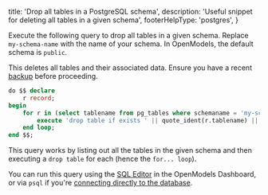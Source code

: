 
  title: 'Drop all tables in a PostgreSQL schema',
  description: 'Useful snippet for deleting all tables in a given schema',
  footerHelpType: 'postgres',
}

Execute the following query to drop all tables in a given schema.
Replace `my-schema-name` with the name of your schema. In OpenModels, the default schema is `public`.

<Admonition type="caution">

This deletes all tables and their associated data. Ensure you have a recent [backup](/docs/guides/platform/backups) before proceeding.

</Admonition>

```sql
do $$ declare
    r record;
begin
    for r in (select tablename from pg_tables where schemaname = 'my-schema-name') loop
        execute 'drop table if exists ' || quote_ident(r.tablename) || ' cascade';
    end loop;
end $$;
```

This query works by listing out all the tables in the given schema and then executing a `drop table` for each (hence the `for... loop`).

You can run this query using the [SQL Editor](https://open-models-platform.com/dashboard/project/_/sql) in the OpenModels Dashboard, or via `psql` if you're [connecting directly to the database](/docs/guides/database/connecting-to-postgres#direct-connections).


